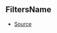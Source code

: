 ## FiltersName



- [Source](https://github.com/Androz2091/discord-player/blob/b73ce3f/packages/discord-player/src/types/types.ts#L8)